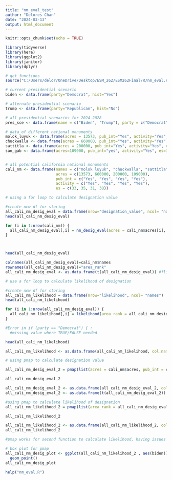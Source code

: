 ```yaml
---
title: "nm_eval_test"
author: "Delores Chan"
date: "2024-03-13"
output: html_document
---
```


```r
knitr::opts_chunk$set(echo = TRUE)

library(tidyverse)
library(here)
library(ggplot2)
library(janitor)
library(dplyr)
```



```r
# get functions
source("C:/Users/delor/OneDrive/Desktop/ESM_262/ESM262Final/R/nm_eval.R")
```

```r
# current presidential scenario 
biden <- data.frame(party="Democrat", hist="Yes")

# alternate presidential scenario 
trump <- data.frame(party="Republican", hist="No")

# all presidential scenarios for 2024-2028
pres_sce <- data.frame(name = c("Biden", "Trump"), party = c("Democrat", "Republican"), hist = c("Yes", "No"))
```


```r
# data of different national monuments
molok_luyuk <- data.frame(acres = 13573, pub_int="Yes", activity="Yes", es=33)
chuckwalla <- data.frame(acres = 660000, pub_int="Yes", activity="Yes", es = 35)
sattitla <- data.frame(acres = 200000, pub_int="Yes", activity="Yes", es=31)
san_gab <- data.frame(acres=109000, pub_int="yes", activity="Yes", es=38)


# all potential california national monuments
cali_nm <- data.frame(names = c("molok luyuk", "chuckwalla", "sattitla", "san gab"), 
                      acres = c(13573, 660000, 200000, 109000), 
                      pub_int = c("Yes", "Yes", "Yes", "Yes"),
                      activity = c("Yes", "Yes", "Yes", "Yes"), 
                      es = c(33, 35, 31, 38))

```


```r
# using a for loop to calculate designation value

#create new df for storing 
all_cali_nm_desig_eval = data.frame(nrow="designation_value", ncol= "names")
head(all_cali_nm_desig_eval)

for (i in 1:nrow(cali_nm)) {
  all_cali_nm_desig_eval[,i] = nm_desig_eval(acres = cali_nm$acres[i], pub_int = cali_nm$pub_int[i], activity = cali_nm$activity[i], es = cali_nm$es[i])
}



head(all_cali_nm_desig_eval)

colnames(all_cali_nm_desig_eval)=cali_nm$names
rownames(all_cali_nm_desig_eval)="area_rank"
all_cali_nm_desig_eval <- as.data.frame(t(all_cali_nm_desig_eval)) #flips data frame
```


```r
# use a for loop to calculate likelihood of designation

#create new df for storing 
all_cali_nm_likelihood = data.frame(nrow="likelihood", ncol= "names")
head(all_cali_nm_likelihood)

for (i in 1:nrow(all_cali_nm_desig_eval)) {
  all_cali_nm_likelihood[,i] = likelihood(area_rank = all_cali_nm_desig_eval$area_rank[i], party = pres_sce$party[i], hist = pres_sce$hist[i])
}

#Error in if (party == "Democrat") { : 
  #missing value where TRUE/FALSE needed

head(all_cali_nm_likelihood)

all_cali_nm_likelihood <- as.data.frame(all_cali_nm_likelihood, col.names = cali_nm$names, row.names=pres_sce$name)

```


```r
# using pmap to calculate designation value

all_cali_nm_desig_eval_2 = pmap(list(acres = cali_nm$acres, pub_int = cali_nm$pub_int, activity = cali_nm$activity, es = cali_nm$es), nm_desig_eval)

all_cali_nm_desig_eval_2

all_cali_nm_desig_eval_2 <- as.data.frame(all_cali_nm_desig_eval_2, col.names = cali_nm$names, row.names="area_rank")
all_cali_nm_desig_eval_2 <- as.data.frame(t(all_cali_nm_desig_eval_2)) #flips data frame
```


```r
#using pmap to calculate likelihood of designation 
all_cali_nm_likelihood_2 = pmap(list(area_rank = all_cali_nm_desig_eval_2, party = pres_sce$party, hist = pres_sce$hist), likelihood)

all_cali_nm_likelihood_2

all_cali_nm_likelihood_2 <- as.data.frame(all_cali_nm_likelihood_2, col.names = pres_sce$name, row.names=cali_nm$names)
all_cali_nm_likelihood_2 

#pmap works for second function to calculate likelihood, having issues with the for loop
```


```r
# box plot for pmap 
all_cali_nm_desig_plot <- ggplot(all_cali_nm_likelihood_2 , aes(biden)) +
  geom_point()
all_cali_nm_desig_plot
```

```r
help("nm_eval.R")
```

